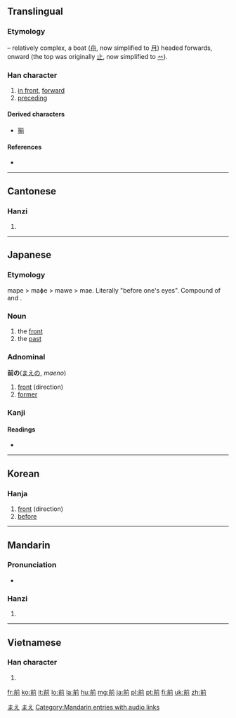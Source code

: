 {{CJK Unified Ideographs character info|hex=524D|name=CJK UNIFIED IDEOGRAPH-524D|image=[[Image:前-red.png|100px]]}}
==Translingual==
{{stroke order|strokes=9}}

===Etymology===
{{liushu|i}} – relatively complex, a boat ([[舟]], now simplified to [[月]]) headed forwards, onward (the top was originally [[止]], now simplified to [[䒑]]).

===Han character===
{{Han char|rn=18|rad=刀|as=07|sn=9|four=8022<sub>1</sub>|canj=廿月中弓 (TBLN)|ids=⿱⿱[[丷]][[一]][[刖]]}}

# [[in front]], [[forward]]
# [[preceding]]

====Derived characters====
{{rfc-header|Derived characters|lang=mul}}
* [[揃]]

====References====
* {{Han ref|kx=0140.150|dkj=02011|dj=0318.060|hdz=10248.040|uh=524D|ud=21069|bh=AB65|bd=43877}}

----

==Cantonese==

===Hanzi===
{{yue-hanzi|jyut=|y=chin4}}

# {{defn|lang=yue|sort=刀07}}

----

==Japanese==

===Etymology===

mape > maɸe > mawe > mae. Literally "before one's eyes". Compound of {{term|目|ma|eye}} and {{term|方|pe|direction}}.

===Noun===
{{ja-noun|k|hira=まえ|hhira=まへ|rom=mae}}

# the [[front]]
# the [[past]]

===Adnominal===
'''前の'''([[まえ]]の, ''maeno'')

# [[front]] (direction)
# [[former]]

===Kanji===
{{ja-kanji|grade=2|rs=刀07}}

====Readings====
* {{ja-readings|on=[[ぜん]] (zen), [[せん]] (sen)|kun=[[まえ]] (mae), [[すすむ]] (susumu)}}

[[Category:1000 Japanese basic words|まえ]]
[[Category:Japanese adnominals|まえ]]

----

==Korean==

===Hanja===
{{ko-hanja|hangeul=전|rv=jeon|mr=chŏn}}

# [[front]] (direction)
# [[before]]

----

==Mandarin==

===Pronunciation===
* {{audio|zh-qián.ogg|audio}}

===Hanzi===
{{cmn-hanzi|pin=[[qián]] ([[qian2]]), [[shā]] ([[sha1]])|wg=ch'ien<sup>2</sup>, sha<sup>1</sup>}}

# {{defn|lang=cmn|sort=刀07}}

[[Category:Mandarin entries with audio links]]

----

==Vietnamese==

===Han character===
{{vi-hantu|[[tiền]], [[tèn]]|rs=刀07}}

# {{defn|lang=vi|sort=刀07}}

[[fr:前]]
[[ko:前]]
[[it:前]]
[[lo:前]]
[[la:前]]
[[hu:前]]
[[mg:前]]
[[ja:前]]
[[pl:前]]
[[pt:前]]
[[fi:前]]
[[uk:前]]
[[zh:前]]
